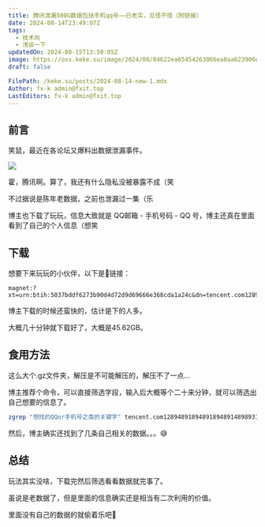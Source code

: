 ```yaml
---
title: 腾讯泄漏500G数据包括手机qq号——已老实，见怪不怪（附链接）
date: 2024-08-14T23:49:07Z
tags:
  - 技术向
  - 浅谈一下
updatedOn: 2024-08-15T13:50:05Z
image: https://oss.keke.su/image/2024/08/04622ea65454263866ea8aa623906ea0.webp
draft: false

FilePath: /keke.su/posts/2024-08-14-new-1.mdx
Author: fx-k admin@fxit.top
LastEditors: fx-k admin@fxit.top
---
```

## 前言

笑鼠，最近在各论坛又爆料出数据泄漏事件。

![](https://oss.keke.su/image/2024/08/4de67977a989c1b2633ced50570bd1a7.png)

霍，腾讯啊。算了，我还有什么隐私没被暴露不成（笑

不过据说是陈年老数据，之前也泄漏过一集（乐

博主也下载了玩玩，信息大致就是 QQ邮箱 - 手机号码 - QQ 号，博主还真在里面看到了自己的个人信息（想笑

## 下载

想要下来玩玩的小伙伴，以下是🧲链接：

```plaintext
magnet:?xt=urn:btih:5037bddf6273b90d4d72d9d69666e368cda1a24c&dn=tencent.com1289489189489189489148989314893189478.gz&tr=udp%3A%2F%2Ftracker.openbittorrent.com%3A80%2Fannounce&tr=udp%3A%2F%2Ftracker.publicbt.com%3A80%2Fannounce&ws=https%3A%2F%2Fusdod.io%2Faeiff.gz
```

博主下载的时候还蛮快的，估计是下的人多。

大概几十分钟就下载好了，大概是45.62GB。

## 食用方法

这么大个.gz文件夹，解压是不可能解压的，解压不了一点...

博主推荐个命令，可以直接筛选字段，输入后大概等个二十来分钟，就可以筛选出自己想要的信息了。

```bash
zgrep "想找的QQor手机号之类的关键字" tencent.com1289489189489189489148989314893189478.gz
```

然后，博主确实还找到了几条自己相关的数据。。。😅

## 总结

玩法其实没啥，下载完然后筛选看看数据就完事了。

虽说是老数据了，但是里面的信息确实还是相当有二次利用的价值。

里面没有自己的数据的就偷着乐吧🤪
